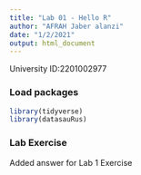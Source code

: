 ```yaml
---
title: "Lab 01 - Hello R"
author: "AFRAH Jaber alanzi"
date: "1/2/2021"
output: html_document
---
```


University ID:2201002977 

### Load packages

```r
library(tidyverse) 
library(datasauRus)
```


### Lab Exercise

Added answer for Lab 1 Exercise